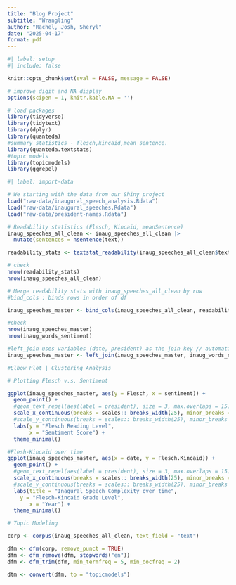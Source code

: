```yaml
---
title: "Blog Project"
subtitle: "Wrangling"
author: "Rachel, Josh, Sheryl"
date: "2025-04-17"
format: pdf
---
```



```r
#| label: setup
#| include: false

knitr::opts_chunk$set(eval = FALSE, message = FALSE)

# improve digit and NA display 
options(scipen = 1, knitr.kable.NA = '')

# load packages
library(tidyverse)
library(tidytext)
library(dplyr)
library(quanteda)
#summary statistics - flesch,kincaid,mean sentence.
library(quanteda.textstats)
#topic models
library(topicmodels)
library(ggrepel)
```


```r
#| label: import-data

# We starting with the data from our Shiny project
load("raw-data/inaugural_speech_analysis.Rdata")
load("raw-data/inaugural_speeches.Rdata")
load("raw-data/president-names.Rdata")

```

```r
# Readability statistics (Flesch, Kincaid, meanSentence)
inaug_speeches_all_clean <- inaug_speeches_all_clean |>
  mutate(sentences = nsentence(text))

readability_stats <- textstat_readability(inaug_speeches_all_clean$text, measure = c("Flesch", "Flesch.Kincaid", "meanSentenceLength"))

# check
nrow(readability_stats)
nrow(inaug_speeches_all_clean)

# Merge readability stats with inaug_speeches_all_clean by row
#bind_cols : binds rows in order of df 

inaug_speeches_master <- bind_cols(inaug_speeches_all_clean, readability_stats)

#check
nrow(inaug_speeches_master)
nrow(inaug_words_sentiment)

#left_join uses variables (date, president) as the join key // automatic
inaug_speeches_master <- left_join(inaug_speeches_master, inaug_words_sentiment)


```


```r
#Elbow Plot | Clustering Analysis


```


```r

# Plotting Flesch v.s. Sentiment

ggplot(inaug_speeches_master, aes(y = Flesch, x = sentiment)) +
  geom_point() +
  #geom_text_repel(aes(label = president), size = 3, max.overlaps = 15) +
  scale_x_continuous(breaks = scales:: breaks_width(25), minor_breaks = NULL) +
  #scale_y_continuous(breaks = scales:: breaks_width(25), minor_breaks = NULL) +
  labs(y = "Flesch Reading Level",
       x = "Sentiment Score") +
  theme_minimal()

```

```r

#Flesh-Kincaid over time
ggplot(inaug_speeches_master, aes(x = date, y = Flesch.Kincaid)) +
  geom_point() +
  #geom_text_repel(aes(label = president), size = 3, max.overlaps = 15) +
  scale_x_continuous(breaks = scales:: breaks_width(25), minor_breaks = NULL) +
  #scale_y_continuous(breaks = scales:: breaks_width(25), minor_breaks = NULL) +
  labs(title = "Inagural Speech Complexity over time",
    y = "Flesch-Kincaid Grade Level",
       x = "Year") +
  theme_minimal()

```



```r
# Topic Modeling

corp <- corpus(inaug_speeches_all_clean, text_field = "text")

dfm <- dfm(corp, remove_punct = TRUE)
dfm <- dfm_remove(dfm, stopwords("en"))
dfm <- dfm_trim(dfm, min_termfreq = 5, min_docfreq = 2)

dtm <- convert(dfm, to = "topicmodels")



```
